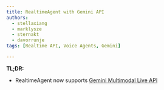 ```yaml
---
title: RealtimeAgent with Gemini API
authors:
  - stellaxiang
  - marklysze
  - sternakt
  - davorrunje
tags: [Realtime API, Voice Agents, Gemini]

---
```


**TL;DR:**
- RealtimeAgent now supports [Gemini Multimodal Live API](https://ai.google.dev/api/multimodal-live)
